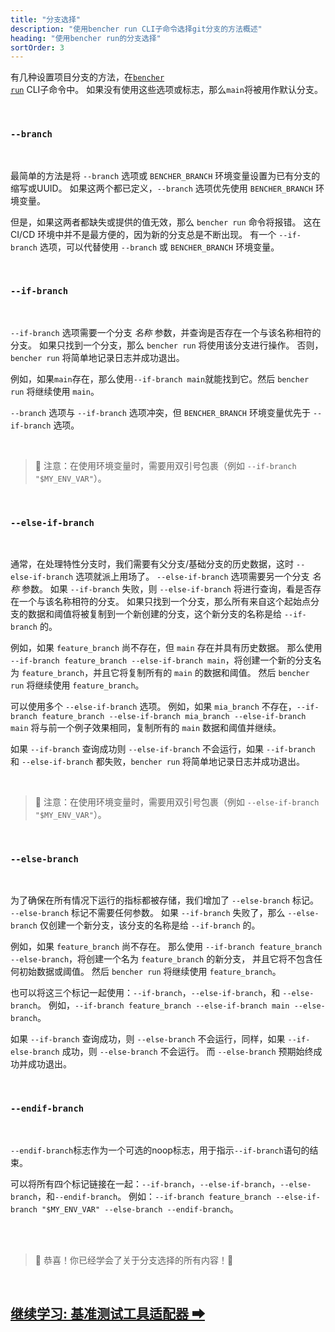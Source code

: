```yaml
---
title: "分支选择"
description: "使用bencher run CLI子命令选择git分支的方法概述"
heading: "使用bencher run的分支选择"
sortOrder: 3
---
```


有几种设置项目分支的方法，在<code><a href="/zh/docs/explanation/bencher-run/">bencher run</a></code> CLI子命令中。
如果没有使用这些选项或标志，那么`main`将被用作默认分支。

<br />

### `--branch`

<br />

最简单的方法是将 `--branch` 选项或 `BENCHER_BRANCH` 环境变量设置为已有分支的缩写或UUID。
如果这两个都已定义，`--branch` 选项优先使用 `BENCHER_BRANCH` 环境变量。

但是，如果这两者都缺失或提供的值无效，那么 `bencher run` 命令将报错。
这在 CI/CD 环境中并不是最方便的，因为新的分支总是不断出现。
有一个 `--if-branch` 选项，可以代替使用 `--branch` 或 `BENCHER_BRANCH` 环境变量。

<br />

### `--if-branch`

<br />

`--if-branch` 选项需要一个分支 _名称_ 参数，并查询是否存在一个与该名称相符的分支。
如果只找到一个分支，那么 `bencher run` 将使用该分支进行操作。
否则，`bencher run` 将简单地记录日志并成功退出。

例如，如果`main`存在，那么使用`--if-branch main`就能找到它。然后 `bencher run` 将继续使用 `main`。

`--branch` 选项与 `--if-branch` 选项冲突，但 `BENCHER_BRANCH` 环境变量优先于 `--if-branch` 选项。

<br />

> 🐰 注意：在使用环境变量时，需要用双引号包裹（例如 `--if-branch "$MY_ENV_VAR"`）。

<br />

### `--else-if-branch`

<br />

通常，在处理特性分支时，我们需要有父分支/基础分支的历史数据，这时 `--else-if-branch` 选项就派上用场了。
`--else-if-branch` 选项需要另一个分支 _名称_ 参数。
如果 `--if-branch` 失败，则 `--else-if-branch` 将进行查询，看是否存在一个与该名称相符的分支。
如果只找到一个分支，那么所有来自这个起始点分支的数据和阈值将被复制到一个新创建的分支，这个新分支的名称是给 `--if-branch` 的。

例如，如果 `feature_branch` 尚不存在，但 `main` 存在并具有历史数据。
那么使用 `--if-branch feature_branch --else-if-branch main`，将创建一个新的分支名为 `feature_branch`，并且它将复制所有的 `main` 的数据和阈值。
然后 `bencher run` 将继续使用 `feature_branch`。

可以使用多个 `--else-if-branch` 选项。
例如，如果 `mia_branch` 不存在，`--if-branch feature_branch --else-if-branch mia_branch --else-if-branch main`
将与前一个例子效果相同，复制所有的 `main` 数据和阈值并继续。

如果 `--if-branch` 查询成功则 `--else-if-branch` 不会运行，如果 `--if-branch` 和 `--else-if-branch` 都失败，`bencher run` 将简单地记录日志并成功退出。

<br />

> 🐰 注意：在使用环境变量时，需要用双引号包裹（例如 `--else-if-branch "$MY_ENV_VAR"`）。

<br />

### `--else-branch`

<br />

为了确保在所有情况下运行的指标都被存储，我们增加了 `--else-branch` 标记。
`--else-branch` 标记不需要任何参数。
如果 `--if-branch` 失败了，那么 `--else-branch` 仅创建一个新分支，该分支的名称是给 `--if-branch` 的。

例如，如果 `feature_branch` 尚不存在。
那么使用 `--if-branch feature_branch --else-branch`，将创建一个名为 `feature_branch` 的新分支，
并且它将不包含任何初始数据或阈值。
然后 `bencher run` 将继续使用 `feature_branch`。

也可以将这三个标记一起使用：`--if-branch`，`--else-if-branch`，和 `--else-branch`。
例如，`--if-branch feature_branch --else-if-branch main --else-branch`。

如果 `--if-branch` 查询成功，则 `--else-branch` 不会运行，同样，如果 `--if-else-branch` 成功，则 `--else-branch` 不会运行。
而 `--else-branch` 预期始终成功并成功退出。

<br />

### `--endif-branch`

<br />

`--endif-branch`标志作为一个可选的noop标志，用于指示`--if-branch`语句的结束。

可以将所有四个标记链接在一起：`--if-branch`，`--else-if-branch`，`--else-branch`，和`--endif-branch`。
例如：`--if-branch feature_branch --else-if-branch "$MY_ENV_VAR" --else-branch --endif-branch`。

<br />
<br />

> 🐰 恭喜！你已经学会了关于分支选择的所有内容！🎉

<br/>

<h2><a href="/zh/docs/explanation/adapters/">继续学习: 基准测试工具适配器 ➡ </a></h2>
